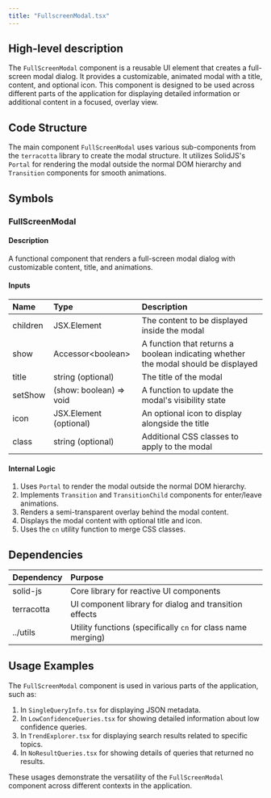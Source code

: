 ```yaml
---
title: "FullscreenModal.tsx"
---
```


## High-level description
The `FullScreenModal` component is a reusable UI element that creates a full-screen modal dialog. It provides a customizable, animated modal with a title, content, and optional icon. This component is designed to be used across different parts of the application for displaying detailed information or additional content in a focused, overlay view.

## Code Structure
The main component `FullScreenModal` uses various sub-components from the `terracotta` library to create the modal structure. It utilizes SolidJS's `Portal` for rendering the modal outside the normal DOM hierarchy and `Transition` components for smooth animations.

## Symbols

### FullScreenModal
#### Description
A functional component that renders a full-screen modal dialog with customizable content, title, and animations.

#### Inputs
| Name | Type | Description |
|:-----|:-----|:------------|
| children | JSX.Element | The content to be displayed inside the modal |
| show | Accessor&lt;boolean&gt; | A function that returns a boolean indicating whether the modal should be displayed |
| title | string (optional) | The title of the modal |
| setShow | (show: boolean) =&gt; void | A function to update the modal's visibility state |
| icon | JSX.Element (optional) | An optional icon to display alongside the title |
| class | string (optional) | Additional CSS classes to apply to the modal |

#### Internal Logic
1. Uses `Portal` to render the modal outside the normal DOM hierarchy.
2. Implements `Transition` and `TransitionChild` components for enter/leave animations.
3. Renders a semi-transparent overlay behind the modal content.
4. Displays the modal content with optional title and icon.
5. Uses the `cn` utility function to merge CSS classes.

## Dependencies
| Dependency | Purpose |
|:-----------|:--------|
| solid-js | Core library for reactive UI components |
| terracotta | UI component library for dialog and transition effects |
| ../utils | Utility functions (specifically `cn` for class name merging) |

## Usage Examples
The `FullScreenModal` component is used in various parts of the application, such as:
1. In `SingleQueryInfo.tsx` for displaying JSON metadata.
2. In `LowConfidenceQueries.tsx` for showing detailed information about low confidence queries.
3. In `TrendExplorer.tsx` for displaying search results related to specific topics.
4. In `NoResultQueries.tsx` for showing details of queries that returned no results.

These usages demonstrate the versatility of the `FullScreenModal` component across different contexts in the application.